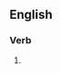 ==English==

===Verb===
{{head|en|present participle}}

# {{present participle of|yank|lang=en|nocat=1}}
